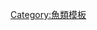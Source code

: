 {{Navbox with collapsible groups
| name = 腕鰭魚綱
| state = {{{state|expanded}}}
| bodyclass = hlist
| title = [[腕鰭魚綱]]

| group1 = {{Nobold|<small>
* 界：[[動物界]]
* 門：[[脊索動物門]]
* 高綱：[[硬骨魚高綱]]
* 總綱：[[輻鰭魚總綱]]
</small>}}

| list1 = {{Navbox|subgroup
  | group1 = [[輻鰭魚總綱]]
  | list1 = {{Navbox|subgroup
    | list1 =
** 參見 [[Template:史前輻鰭魚|輻鰭魚總綱]]
    | group2 = [[腕鰭魚綱]]
    | list2 =
** 見下 ↓
}}
  | belowstyle = background:#ddddff; font-size:115%; font-weight:bold;
  | below = [[腕鳍鱼纲]]
}}

| list2 = {{Navbox|subgroup
  | image =
<span style="{{MirrorH}}">[[File:Bawitius restoration.png|160px|巴氏巴威多鰭魚（Bawitius bartheli）]]</span>
[[File:Cuvier-105-Polyptère.jpg|140px|塞內加爾多鰭魚（Polypterus senegalus）]]
  | groupstyle = text-align:center;
  | group1 = [[腕鳍鱼纲|腕鰭魚綱<br>Cladistia]]
  | list1 = {{Navbox|subgroup
    | groupstyle = text-align:center;
    | list1 = [[吉尔戴鱼科|?†'''吉爾戴魚目 Guildayichthyiformes''']]
    | group2 = [[Scanilepiformes|†"Scanilepiformes"]]
    | list2 =
* [[北山魚屬|北山魚屬 ''Beishanichthys'']]
* [[鄂溫克魚屬|鄂溫克魚屬 ''Evenkia'']]
* [[阜康魚屬|阜康魚屬 ''Fukangichthys'']]
* [[米脂魚屬|米脂魚屬 ''Mizhilepis'']]
* ''[[Oshia]]''
* ''[[Scanilepis]]''
* ''[[Tanaocrossus]]''
* ''[[Toyemia]]''
    | group3 = [[多鰭魚科|多鰭魚目<br>Polypteriformes]]
    | list3 =
* [[巴奇魚屬|†巴奇魚屬 ''Bartschichthys'']]
* [[巴氏巴威多鰭魚|†巴威多鰭魚屬 ''Bawitius'']] 
* [[Dagetella|†''Dagetella'']]
* [[蘆鰻|蘆鰻屬 ''Erpetoichthys'']]
* [[貝塞特魚屬|†貝塞特魚屬 ''Inbecetemia'']]
* [[拉美形魚屬|†拉美形魚屬 ''Latinopollia'']]
* [[永井魚屬|†永井魚屬 ''Nagaia'']]
* [[多鰭魚屬|多鰭魚屬 ''Polypterus'']]
* [[撒哈拉魚屬|†撒哈拉魚屬 ''Saharaichthys'']]
* [[聖希萊爾魚屬|†聖希萊爾魚屬 ''Sainthilaria'']]
* [[塞雷諾魚屬|†塞雷諾魚屬 ''Serenoichthys'']]
* [[蘇丹魚屬|†蘇丹魚屬 ''Sudania'']]
}} }}

| belowstyle = font-weight:bold;
| below =
* {{Icon|Category}} [[:Category:腕鳍鱼纲|相關頁面]]

}}<noinclude>
{{Collapsible option|default=expanded}}
[[Category:魚類模板]]
</noinclude>